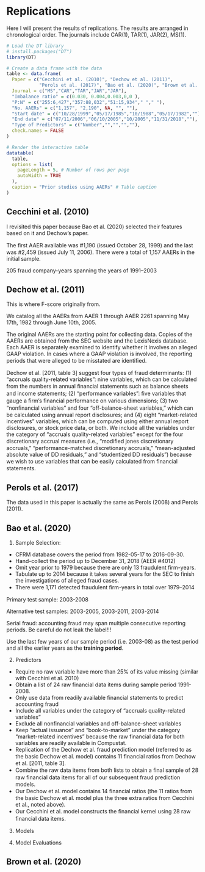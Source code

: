 # Replications {.unnumbered}

Here I will present the results of replications. The results are arranged in chronological order. The journals include CAR(1), TAR(1), JAR(2), MS(1).

```r
# Load the DT library
# install.packages("DT")
library(DT)

# Create a data frame with the data
table <- data.frame(
  Paper = c("Cecchini et al. (2010)", "Dechow et al. (2011)", 
            "Perols et al. (2017)", "Bao et al. (2020)", "Brown et al. (2020)"),
  Journal = c("MS","CAR","TAR","JAR","JAR"),
  "Imbalance ratio" = c(0.030, 0.004,0.003,0,0 ),
  "P:N" = c("255:6,427","357:88,032","51:15,934"," "," "),
  "No. AAERs" = c("1,157", "2,190", NA, "", ""),
  "Start date" = c("10/28/1999","05/17/1985","10/1988","05/17/1982",""),
  "End date" = c("07/11/2006","06/10/2005","10/2005","11/31/2018",""),
  "Type of Predictors" = c("Number","","","",""),
  check.names = FALSE
)

# Render the interactive table
datatable(
  table,
  options = list(
    pageLength = 5, # Number of rows per page
    autoWidth = TRUE
  ),
  caption = "Prior studies using AAERs" # Table caption
)
```

## Cecchini et al. (2010)

I revisited this paper because Bao et al. (2020) selected their features based on it and Dechow's paper.

The ﬁrst AAER available was #1,190 (issued October 28, 1999) and the last was #2,459 (issued July 11, 2006). There were a total of 1,157 AAERs in the initial sample.

205 fraud company-years spanning the years of 1991–2003

## Dechow et al. (2011)

This is where F-score originally from.

We catalog all the AAERs from AAER 1 through AAER 2261 spanning May 17th, 1982 through June 10th, 2005.

The original AAERs are the starting point for collecting data. Copies of the AAERs are obtained from the SEC website and the LexisNexis database. Each AAER is separately examined to identify whether it involves an alleged GAAP violation. In cases where a GAAP violation is involved, the reporting periods that were alleged to be misstated are identiﬁed.

Dechow et al. [2011, table 3] suggest four types of fraud determinants: (1) “accruals quality-related variables”: nine variables, which can be calculated from the numbers in annual ﬁnancial statements such as balance sheets and income statements; (2) “performance variables”: ﬁve variables that gauge a ﬁrm’s ﬁnancial performance on various dimensions; (3) two “nonﬁnancial variables” and four “off-balance-sheet variables,” which can be calculated using annual report disclosures; and (4) eight “market-related incentives” variables, which can be computed using either annual report disclosures, or stock price data, or both. We include all the variables under the category of “accruals quality-related variables” except for the four discretionary accrual measures (i.e., “modiﬁed jones discretionary accruals,” “performance-matched discretionary accruals,” “mean-adjusted absolute value of DD residuals,” and “studentized DD residuals”) because we wish to use variables that can be easily calculated from ﬁnancial statements.

## Perols et al. (2017)

The data used in this paper is actually the same as Perols (2008) and Perols (2011).

## Bao et al. (2020)

1. Sample Selection:

-   CFRM database covers the period from 1982-05-17 to 2016-09-30.
-   Hand-collect the period up to December 31, 2018 (AEER #4012)
-   Omit year prior to 1979 because there are only 13 fraudulent firm-years.
-   Tabulate up to 2014 because it takes several years for the SEC to finish the investigations of alleged fraud cases.
-   There were 1,171 detected fraudulent ﬁrm-years in total over 1979–2014

Primary test sample: 2003-2008

Alternative test samples: 2003-2005, 2003-2011, 2003-2014

Serial fraud: accounting fraud may span multiple consecutive reporting periods. Be careful do not leak the label!!!

Use the last few years of our sample period (i.e. 2003-08) as the test period and all the earlier years as the **training period**. 

2. Predictors

-   Require no raw variable have more than 25% of its value missing (similar with Cecchini et al. 2010)
-   Obtain a list of 24 raw financial data items during sample period 1991-2008.
-   Only use data from readily available financial statements to predict accounting fraud
-   Include all variables under the category of "accruals quality-related variables" 
-   Exclude all nonfinancial variables and off-balance-sheet variables
-   Keep "actual issuance" and "book-to-market" under the category "market-related incentives" because the raw financial data for both variables are readily available in Compustat.
-   Replication of the Dechow et al. fraud prediction model (referred to as the basic Dechow et al. model) contains 11 ﬁnancial ratios from Dechow et al. [2011, table 3].
-   Combine the raw data items from both lists to obtain a ﬁnal sample of 28 raw ﬁnancial data items for all of our subsequent fraud prediction models.
-   Our Dechow et al. model contains 14 ﬁnancial ratios (the 11 ratios from the basic Dechow et al. model plus the three extra ratios from Cecchini et al., noted above).
-   Our Cecchini et al. model constructs the ﬁnancial kernel using 28 raw ﬁnancial data items.

3. Models

4. Model Evaluations

## Brown et al. (2020)
